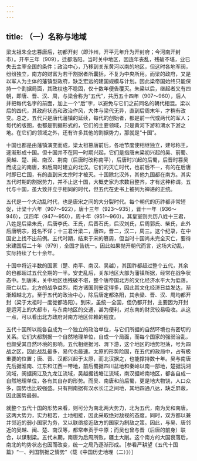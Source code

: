 ```yaml
---
---
---
```

title: （一）名称与地域
---



梁太祖朱全忠篡唐后，初都开封（即汴州，开平元年升为开封府；今河南开封市）。开平三年（909），迁都洛阳。当时关中地区，因连年丧乱，残破不堪，业已失去主宰全国的条件；政治中心，乃移到关东黄河以南的地区，但这时各地军阀，纷纷独立，南方的财富为若干割据者所囊括，不复为中央所用。而梁的政府，又是以军人为主体的藩镇型政府，缺乏宏远的建国规模与计划。因此梁帝国始终只能保持一个割据局面，其政权也不稳固，仅十数年便告覆灭。朱梁以后，继起者又有四朝，即唐、晋、汉、周，与梁合称为“五代”，共历五十四年（907～960），后人并把每代名字的前面，加上一个“后”字，以避免与它们之前同名的朝代相混。梁以后的四代，其政府状态和政治作风，大体与梁代无异，直到后周末年，才稍有改变。总之，五代只是唐代藩镇的延续，每代的创始者，都是前一代或两代的军人；每代的版图，也都是割据形式的，它们的主要领域，只是黄河下游和渭水下游之地。在它们的领域之外，还有许多其他的割据势力，那就是“十国”。

十国也都是由藩镇演变而成，梁太祖篡唐前后，各地节度使相继独立，建号称王，逐渐形成十国。但十国并不在同一时期兴起，它们是指唐末梁初兴起的吴、前蜀、吴越、楚、闽、南汉、荆南（后唐时改称南平），后唐时兴起的后蜀，后晋时篡吴而成立的南唐，和后周时建立的北汉。它们的灭亡时代，也前后不一，有的在后唐时即已亡国，有的直到宋太宗时才被灭。十国除北汉外，其他九国都在南方。其实五代时期的割据势力，并不止这十国，大概史家为求数目整齐，才有这种称谓。五代与十国，虽大致并立于相同的时代，但五代在史书上被列为禅递的正统。

五代是一个大动乱时代，也是唐宋之间的大分裂时代。每个朝代的历祚都非常短促，计梁十六年（907～922），唐十三年（923～935），晋十一年（936～946），汉四年（947～950），周十年（951～960）。其皇室则共历八姓十三君，八姓是后梁朱氏，后唐李氏、王氏，后晋石氏，后汉刘氏，后周郭氏、柴氏，此外后唐明宗，姓名不详；十三君计梁二，唐四，晋二，汉二，周三。这个纪录，在中国史上找不出前例。五代时期，结束于宋的篡周，但当时十国尚未完全灭亡，要待宋建国后二十年（979），全国才告统一。因此如果抛开朝代而言，这场大动乱，实际持续了七十余年。

十国中将近半数的国家（楚、南平、南汉、吴越），其国祚都超过整个五代，其余的也都超过五代全期的一半。安史乱后，关东地区大部为藩镇所据，经常在战争状态中。到唐末，关中地区也残破不堪，整个唐帝国北方的文化经济水平大为低落。唐亡以后，北方的战争益烈，南方诸国则安定得多，因此其文化经济日益发达，渐渐超越北方。至于五代的政治中心，除后唐定都洛阳，其余梁、晋、汉、周均都开封（梁于太祖时一度徙都洛阳）。到宋，虽统一全国，但仍都开封，主要因为开封是运河上的大都市，与东南地区的交通，甚为便利，对东南的财货较易吸收。从这一点，可以看出北方政府对南方地区仰赖的程度。

五代十国所以能各自成为一个独立的政治单位，与它们所据的自然环境也有密切的关系。它们大都割据一个自然地理单位，自成一个局面，而每个国家的强弱治乱，也颇受其自然环境的影响。五代相继据河、渭下游，这个地区的地势坦荡，号为四战之区，因此战乱最多，易代也最速。太原的形势险固，在五代的政局中，占有极重要的位置；唐、晋、汉都兴起于太原，而北汉据之，也能撑持数十年。吴与南唐先后据淮南、江东和江西一带地，前后蜀据四川盆地和秦岭以南一部地，楚据沅湘流域，闽据闽江及九龙江流域，吴越据钱塘江流域，南汉据岭南地区，都各自成一自然地理单位，各有其自存的形势。而吴、南唐和前后蜀，更是地大物饶，人口众多，国势也比较强盛。只有荆南据有汉水长江之间地，其地四通八达，缺乏屏蔽，因此国势最弱。

就整个五代十国的形势来看，则可分为南北两大势力，北为五代，南为吴和南唐。这两大势力，实力相若，土地相接，因此采取绝对敌视的态度。同时，双方都以兼并邻近的弱小国家为务，又以联络接近敌方的国家为制敌之策。因此，与吴、唐邻近的吴越、闽、楚、南汉等，都常奉贡于中原；而吴也曾与晋（后唐的前身）联合，以谋制梁。五代末期，南唐为后周所败，疆土大削。这个南方的大国衰落后，南北的均势状态也因而改变，统一之局乃逐渐形成。［参看严耕望《五代十国篇》“一、列国割据之情势”（载《中国历史地理（二）》）］